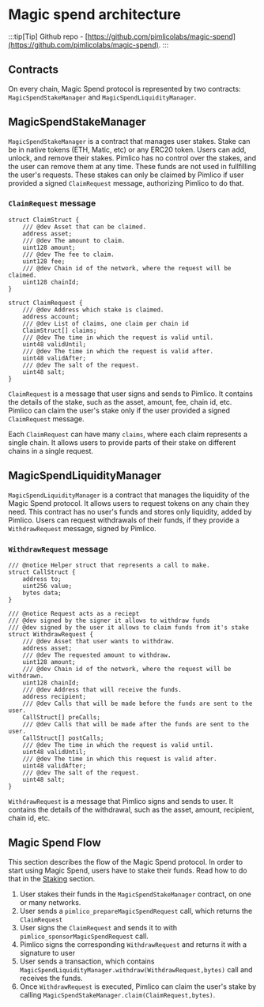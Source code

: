 # Magic spend architecture

:::tip[Tip]
Github repo - [https://github.com/pimlicolabs/magic-spend](https://github.com/pimlicolabs/magic-spend).
:::

## Contracts

On every chain, Magic Spend protocol is represented by two contracts: `MagicSpendStakeManager` and `MagicSpendLiquidityManager`.

## MagicSpendStakeManager

`MagicSpendStakeManager` is a contract that manages user stakes. Stake can be in native tokens (ETH, Matic, etc) or any ERC20 token. Users can add, unlock, and remove their stakes. Pimlico has no control over the stakes, and the user can remove them at any time. These funds are not used in fullfilling the user's requests. These stakes can only be claimed by Pimlico if user provided a signed `ClaimRequest` message, authorizing Pimlico to do that.

### `ClaimRequest` message

```solidity
struct ClaimStruct {
    /// @dev Asset that can be claimed.
    address asset;
    /// @dev The amount to claim.
    uint128 amount;
    /// @dev The fee to claim.
    uint128 fee;
    /// @dev Chain id of the network, where the request will be claimed.
    uint128 chainId;
}

struct ClaimRequest {
    /// @dev Address which stake is claimed.
    address account;
    /// @dev List of claims, one claim per chain id
    ClaimStruct[] claims;
    /// @dev The time in which the request is valid until.
    uint48 validUntil;
    /// @dev The time in which the request is valid after.
    uint48 validAfter;
    /// @dev The salt of the request.
    uint48 salt;
}
```

`ClaimRequest` is a message that user signs and sends to Pimlico. It contains the details of the stake, such as the asset, amount, fee, chain id, etc. Pimlico can claim the user's stake only if the user provided a signed `ClaimRequest` message.

Each `ClaimRequest` can have many `claims`, where each claim represents a single chain. It allows users to provide parts of their stake on different chains in a single request.

## MagicSpendLiquidityManager

`MagicSpendLiquidityManager` is a contract that manages the liquidity of the Magic Spend protocol. It allows users to request tokens on any chain they need. This contract has no user's funds and stores only liquidity, added by Pimlico. Users can request withdrawals of their funds, if they provide a `WithdrawRequest` message, signed by Pimlico.

### `WithdrawRequest` message

```solidity
/// @notice Helper struct that represents a call to make.
struct CallStruct {
    address to;
    uint256 value;
    bytes data;
}

/// @notice Request acts as a reciept
/// @dev signed by the signer it allows to withdraw funds
/// @dev signed by the user it allows to claim funds from it's stake
struct WithdrawRequest {
    /// @dev Asset that user wants to withdraw.
    address asset;
    /// @dev The requested amount to withdraw.
    uint128 amount;
    /// @dev Chain id of the network, where the request will be withdrawn.
    uint128 chainId;
    /// @dev Address that will receive the funds.
    address recipient;
    /// @dev Calls that will be made before the funds are sent to the user.
    CallStruct[] preCalls;
    /// @dev Calls that will be made after the funds are sent to the user.
    CallStruct[] postCalls;
    /// @dev The time in which the request is valid until.
    uint48 validUntil;
    /// @dev The time in which this request is valid after.
    uint48 validAfter;
    /// @dev The salt of the request.
    uint48 salt;
}
```

`WithdrawRequest` is a message that Pimlico signs and sends to user. It contains the details of the withdrawal, such as the asset, amount, recipient, chain id, etc.

## Magic Spend Flow

This section describes the flow of the Magic Spend protocol. In order to start using Magic Spend, users have to stake their funds. Read how to do that in the [Staking](/infra/magic-spend/staking) section.

1. User stakes their funds in the `MagicSpendStakeManager` contract, on one or many networks.
2. User sends a `pimlico_prepareMagicSpendRequest` call, which returns the `ClaimRequest`
3. User signs the `ClaimRequest` and sends it to with `pimlico_sponsorMagicSpendRequest` call.
4. Pimlico signs the corresponding `WithdrawRequest` and returns it with a signature to user
5. User sends a transaction, which contains `MagicSpendLiquidityManager.withdraw(WithdrawRequest,bytes)` call and receives the funds.
6. Once `WithdrawRequest` is executed, Pimlico can claim the user's stake by calling `MagicSpendStakeManager.claim(ClaimRequest,bytes)`.